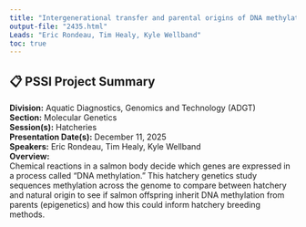 ```yaml
---
title: "Intergenerational transfer and parental origins of DNA methylation variation in Coho and Chinook Salmon"
output-file: "2435.html"
Leads: "Eric Rondeau, Tim Healy, Kyle Wellband"
toc: true
---
```


## 📋 PSSI Project Summary

**Division:** Aquatic Diagnostics, Genomics and Technology (ADGT)  
**Section:** Molecular Genetics  
**Session(s):** Hatcheries  
**Presentation Date(s):** December 11, 2025  
**Speakers:** Eric Rondeau, Tim Healy, Kyle Wellband  
**Overview:**  
Chemical reactions in a salmon body decide which genes are expressed in a process called “DNA methylation.” This hatchery genetics study sequences methylation across the genome to compare between hatchery and natural origin to see if salmon offspring inherit DNA methylation from parents (epigenetics) and how this could inform hatchery breeding methods.    


